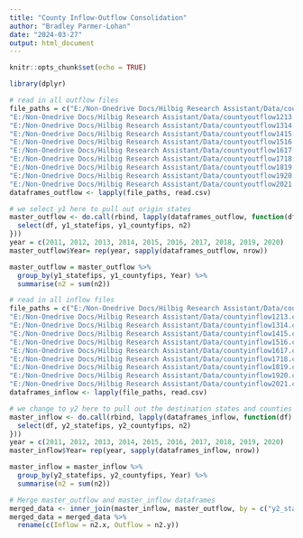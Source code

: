 ---
title: "County Inflow-Outflow Consolidation"
author: "Bradley Parmer-Lohan"
date: "2024-03-27"
output: html_document
---

```{r setup, include=FALSE}
knitr::opts_chunk$set(echo = TRUE)
```

```{r}
library(dplyr)
```


```{r}
# read in all outflow files
file_paths = c("E:/Non-Onedrive Docs/Hilbig Research Assistant/Data/countyoutflow1112.csv",
"E:/Non-Onedrive Docs/Hilbig Research Assistant/Data/countyoutflow1213.csv",
"E:/Non-Onedrive Docs/Hilbig Research Assistant/Data/countyoutflow1314.csv",
"E:/Non-Onedrive Docs/Hilbig Research Assistant/Data/countyoutflow1415.csv",
"E:/Non-Onedrive Docs/Hilbig Research Assistant/Data/countyoutflow1516.csv",
"E:/Non-Onedrive Docs/Hilbig Research Assistant/Data/countyoutflow1617.csv",
"E:/Non-Onedrive Docs/Hilbig Research Assistant/Data/countyoutflow1718.csv",
"E:/Non-Onedrive Docs/Hilbig Research Assistant/Data/countyoutflow1819.csv",
"E:/Non-Onedrive Docs/Hilbig Research Assistant/Data/countyoutflow1920.csv",
"E:/Non-Onedrive Docs/Hilbig Research Assistant/Data/countyoutflow2021.csv")
dataframes_outflow <- lapply(file_paths, read.csv)
```

```{r}
# we select y1 here to pull out origin states
master_outflow <- do.call(rbind, lapply(dataframes_outflow, function(df) {
  select(df, y1_statefips, y1_countyfips, n2)
}))
year = c(2011, 2012, 2013, 2014, 2015, 2016, 2017, 2018, 2019, 2020)
master_outflow$Year= rep(year, sapply(dataframes_outflow, nrow))
```

```{r}
master_outflow = master_outflow %>% 
  group_by(y1_statefips, y1_countyfips, Year) %>% 
  summarise(n2 = sum(n2))
```

```{r}
# read in all inflow files
file_paths = c("E:/Non-Onedrive Docs/Hilbig Research Assistant/Data/countyinflow1112.csv",
"E:/Non-Onedrive Docs/Hilbig Research Assistant/Data/countyinflow1213.csv",
"E:/Non-Onedrive Docs/Hilbig Research Assistant/Data/countyinflow1314.csv",
"E:/Non-Onedrive Docs/Hilbig Research Assistant/Data/countyinflow1415.csv",
"E:/Non-Onedrive Docs/Hilbig Research Assistant/Data/countyinflow1516.csv",
"E:/Non-Onedrive Docs/Hilbig Research Assistant/Data/countyinflow1617.csv",
"E:/Non-Onedrive Docs/Hilbig Research Assistant/Data/countyinflow1718.csv",
"E:/Non-Onedrive Docs/Hilbig Research Assistant/Data/countyinflow1819.csv",
"E:/Non-Onedrive Docs/Hilbig Research Assistant/Data/countyinflow1920.csv",
"E:/Non-Onedrive Docs/Hilbig Research Assistant/Data/countyinflow2021.csv")
dataframes_inflow <- lapply(file_paths, read.csv)
```

```{r}
# we change to y2 here to pull out the destination states and counties
master_inflow <- do.call(rbind, lapply(dataframes_inflow, function(df) {
  select(df, y2_statefips, y2_countyfips, n2)
}))
year = c(2011, 2012, 2013, 2014, 2015, 2016, 2017, 2018, 2019, 2020)
master_inflow$Year= rep(year, sapply(dataframes_inflow, nrow))
```

```{r}
master_inflow = master_inflow %>% 
  group_by(y2_statefips, y2_countyfips, Year) %>% 
  summarise(n2 = sum(n2))
```

```{r}
# Merge master_outflow and master_inflow dataframes
merged_data <- inner_join(master_inflow, master_outflow, by = c("y2_statefips" = "y1_statefips", "y2_countyfips" = "y1_countyfips", "Year"))
merged_data = merged_data %>% 
  rename(c(Inflow = n2.x, Outflow = n2.y))
```
